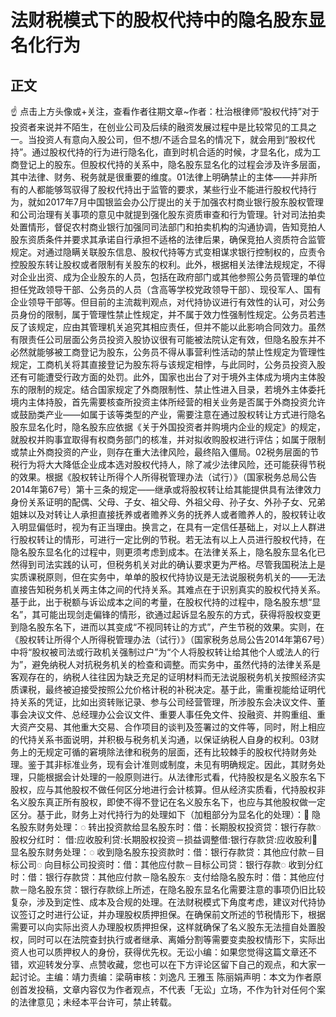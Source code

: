 # 法财税模式下的股权代持中的隐名股东显名化行为
## 正文
☝ 点击上方头像或+关注，查看作者往期文章~作者：杜治根律师“股权代持”对于投资者来说并不陌生，在创业公司及后续的融资发展过程中是比较常见的工具之一。当投资人有意向入股公司，但不想/不适合显名的情况下，就会用到“股权代持”。通过股权代持的行为进行隐名化，直到时机合适的时候，才显名化，成为工商登记上的股东。但股权代持的关系中，隐名股东显名化的过程会涉及许多层面，其中法律、财务、税务就是很重要的维度。01法律上明确禁止的主体——并非所有的人都能够驾驭得了股权代持出于监管的要求，某些行业不能进行股权代持行为，就如2017年7月中国银监会办公厅提出的关于加强农村商业银行股东股权管理和公司治理有关事项的意见中就提到强化股东资质审查和行为管理。针对司法拍卖处置情形，督促农村商业银行加强同司法部门和拍卖机构的沟通协调，告知竞拍人股东资质条件并要求其承诺自行承担不适格的法律后果，确保竞拍人资质符合监管规定。对通过隐瞒关联股东信息、股权代持等方式变相谋求银行控制权的，应责令控股股东转让股权或者限制有关股东的权利。此外，根据相关法律法规规定，不得对企业出资、成为企业股东的人员，包括在政府部门或其他参照公务员管理的单位担任党政领导干部、公务员的人员（含高等学校党政领导干部）、现役军人、国有企业领导干部等。但目前的主流裁判观点，对代持协议进行有效性的认可，对公务员身份的限制，属于管理性禁止性规定，并不属于效力性强制性规定。公务员若违反了该规定，应由其管理机关追究其相应责任，但并不能以此影响合同效力。虽然有限责任公司层面公务员投资入股协议很有可能被法院认定有效，但隐名股东并不必然就能够被工商登记为股东，公务员不得从事营利性活动的禁止性规定为管理性规定，工商机关将其直接登记为股东将与该规定相悖，与此同时，公务员投资入股还有可能遭受行政方面的处罚。此外，国家也出台了对于境外主体成为境内主体股东的限制的规定。结合国家规定了外商限制性、禁止性进入目录，若境外主体委托境内主体持股，首先需要核查所投资主体所经营的相关业务是否属于外商投资允许或鼓励类产业——如属于该等类型的产业，需要注意在通过股权转让方式进行隐名股东显名化时，隐名股东应依据《关于外国投资者并购境内企业的规定》的规定，就股权并购事宜取得有权商务部门的核准，并对拟收购股权进行评估；如属于限制或禁止外商投资的产业，则存在重大法律风险，最终陷入僵局。02税务层面的节税行为将大大降低企业成本选对股权代持人，除了减少法律风险，还可能获得节税的效果。根据《股权转让所得个人所得税管理办法（试行）》（国家税务总局公告2014年第67号）第十三条的规定——继承或将股权转让给其能提供具有法律效力身份关系证明的配偶、父母、子女、祖父母、外祖父母、孙子女、外孙子女、兄弟姐妹以及对转让人承担直接抚养或者赡养义务的抚养人或者赡养人的，股权转让收入明显偏低时，视为有正当理由。换言之，在具有一定信任基础上，对以上人群进行股权转让的情形，可进行一定比例的节税。若无法有以上人员进行股权代持，在隐名股东显名化的过程中，则更须考虑到成本。在法律关系上，隐名股东显名化已然得到司法实践的认可，但税务机关对此的确认要求更为严格。尽管我国税法上是实质课税原则，但在实务中，单单的股权代持协议是无法说服税务机关的——无法直接告知税务机关两主体之间的代持关系。其难点在于识别真实的股权代持关系。基于此，出于税额与诉讼成本之间的考量，在股权代持的过程中，隐名股东想“显名”，其可能出现剑走偏锋的情形，欲通过起诉显名股东的方式，获得将股权变更到隐名股东名下，进而以其变成“不视同转让的方式”，产生节税的效果。实则，在《股权转让所得个人所得税管理办法（试行）》（国家税务总局公告2014年第67号）中将“股权被司法或行政机关强制过户”为“个人将股权转让给其他个人或法人的行为”，避免纳税人对抗税务机关的检查和调整。而实务中，虽然代持的法律关系是客观存在的，纳税人往往因为缺乏充足的证明材料而无法说服税务机关按照经济实质课税，最终被迫接受按照公允价格计税的补税决定。基于此，需重视能给证明代持关系的凭证，比如出资转账记录、参与公司经营管理，所涉股东会决议文件、董事会决议文件、总经理办公会议文件、重要人事任免文件、投融资、并购重组、重大资产交易、其他重大交易、合作项目的谈判及签署过的文件等，同时，附上相应的代持关系书面说明，并积极与税务机关沟通，以保证纳税人自身的权利。03财务上的无规定可循的窘境除法律和税务的层面，还有比较棘手的股权代持财务处理。鉴于其非标准业务，现有会计准则或制度，未见有明确规定。因此，其财务处理，只能根据会计处理的一般原则进行。从法律形式看，代持股权是名义股东名下股权，应与其他股权不做任何区分地进行会计核算。但从经济实质看，代持股权非名义股东真正所有股权，即使不得不登记在名义股东名下，也应与其他股权做一定区分。基于此，财务上对代持行为的处理如下（加粗部分为显名化的处理）：🔹 隐名股东财务处理：◌ 转出投资款给显名股东时：借：长期股权投资贷：银行存款◌ 股权分红时： 借:应收股利贷:长期股权投资－损益调整借:银行存款贷:应收股利🔹 显名股东财务处理：◌ 收到隐名股东投资款时：借：银行存款贷：其他应付款－目标公司◌ 向目标公司投资时：借：其他应付款－目标公司贷：银行存款◌ 收到分红时：借：银行存款贷：其他应付款－隐名股东◌ 支付给隐名股东时：借：其他应付款－隐名股东贷：银行存款综上所述，在隐名股东显名化需要注意的事项仍旧比较复杂，涉及到定性、成本及合规的处理。在法财税模式下角度考虑，建议对代持协议签订之时进行公证，并办理股权质押担保。在确保前文所述的节税情形下，根据需要可以向实际出资人办理股权质押担保，这样就确保了名义股东无法擅自处置股权，同时可以在法院查封执行或者继承、离婚分割等需要变卖股权情形下，实际出资人也可以质押权人的身份，获得优先权。无讼小编：如果您觉得这篇文章还不错，欢迎转发分享、点赞收藏，您也可以在下方评论区留下自己的观点，和大家一起讨论。主编：靖力责编：梁萌审核：刘逸凡 王雅玉 陈丽娟声明：本文为作者原创首发投稿，文章内容仅为作者观点，不代表「无讼」立场，不作为针对任何个案的法律意见；未经本平台许可，禁止转载。